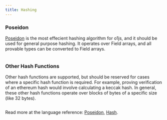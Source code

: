 ```yaml
---
title: Hashing
---
```



### Poseidon
[Poseidon](https://o1-labs.github.io/proof-systems/specs/poseidon.html) is the most effecient hashing algorithm for o1js, and it should be 
used for general purpose hashing.  It operates over Field arrays, and all provable types can be converted to Field arrays.

```ts file=../../snippets/hashing/hashing.ts start=start_poseidon end=end_poseidon
```

### Other Hash Functions
Other hash functions are supported, but should be reserved for cases where a specific hash function is required.  For example,
proving verification of an ethereum hash would involve calculating a keccak hash.  In general, these other hash functions operate
over blocks of bytes of a specific size (like 32 bytes).

```ts file=../../snippets/hashing/hashing.ts start=start_other_hashes end=end_other_hashes
```

Read more at the language reference: [Poseidon](/docs/api-reference/variables/Poseidon.md), [Hash](/docs/api-reference/variables/Hash.md).
